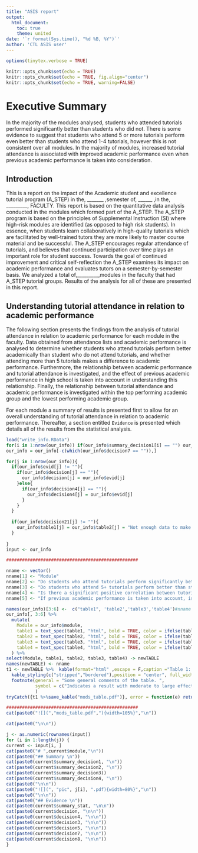 ```yaml
---
title: "ASIS report"
output:
  html_document:
    toc: true
    theme: united
date: '`r format(Sys.time(), "%d %B, %Y")`'
author: 'CTL ASIS user'
---
```


```r
options(tinytex.verbose = TRUE)
```

```r
knitr::opts_chunk$set(echo = TRUE)
knitr::opts_chunk$set(echo = TRUE, fig.align="center")
knitr::opts_chunk$set(echo = TRUE, warning=FALSE)
```



##################################################

# Executive Summary

In the majority of the modules analysed, students who attended tutorials performed significantly better than students who did not.  There is some evidence to suggest that students who attend 5 or more tutorials perform even better than students who attend 1-4 tutorials, however this is not consistent over all modules. In the majority of modules, increased tutorial attendance is associated with improved academic performance even when previous academic performance is taken into consideration.

## Introduction

This is a report on the impact of the Academic student and excellence tutorial program (A_STEP) in the, _______ ,semester of, ______ ,in the, _________,  FACULTY. This report is based on the quantitative data analysis conducted in the modules which formed part of the A_STEP. The A_STEP program is based on the principles of Supplemental Instruction (SI) where high-risk modules are identified (as opposed to high risk students). In essence, when students learn collaboratively in high-quality tutorials which are facilitated by well-trained tutors they are more likely to master course material and be successful. The A_STEP encourages regular attendance of tutorials, and believes that continued participation over time plays an important role for student success. Towards the goal of continued improvement and critical self-reflection the A_STEP examines its impact on academic performance and evaluates tutors on a semester-by-semester basis. We analyzed a total of,_________,modules in the faculty that had A_STEP tutorial groups. Results of the analysis for all of these are presented in this report.

## Understanding tutorial attendance in relation to academic performance

The following section presents the findings from the analysis of tutorial attendance in relation to academic performance for each module in the faculty. Data obtained from attendance lists and academic performance is analysed to determine whether students who attend tutorials perform better academically than student who do not attend tutorials, and whether attending more than 5 tutorials makes a difference to academic performance. Furthermore, the relationship between academic performance and tutorial attendance is investigated, and the effect of previous academic performance in high school is taken into account in understanding this relationship. Finally, the relationship between tutorial attendance and academic performance is investigated within the top performing academic group and the lowest performing academic group. 

For each module a summary of results is presented first to allow for an overall understanding of tutorial attendance in relation to academic performance. Thereafter, a section entitled ``Evidence`` is presented which details all of the results from the statistical analysis. 

<!-- wdWrite("* Indicates a result with moderate to large effect sizes -->
<!--         ** ") -->

<div style="page-break-before: always;" />
##################################################

```r
load("write_info.RData")
for(i in 1:nrow(our_info)) if(our_info$summary_decision1[i] == "") our_info$summary_decision1[i] = our_info$decision21[i]
our_info = our_info[-c(which(our_info$decision7 == "")),]

for(j in 1:nrow(our_info)){
  if(our_info$evid[j] != ""){
    if(our_info$decision[j] == ""){
      our_info$decision[j] = our_info$evid[j]
    }else{
      if(our_info$decision4[j] == ""){
        our_info$decision4[j] = our_info$evid[j]
      }
    }
  }
  
  if(our_info$decision21[j] != ""){
    our_info$table1[j] = our_info$table2[j] = "Not enough data to make inference**"
  }
  
}
input <- our_info

##################################################

nname <- vector()
nname[1] <- "Module"
nname[2] <- "Do students who attend tutorials perform significantly better than students who do not?"
nname[3] <- "Do students who attend 5+ tutorials perform better than students who attend 1-4 tutorials AND those who attend no tutorials?"
nname[4] <- "Is there a significant positive correlation between tutorial attendance and academic performance?"
nname[5] <- "If previous academic performance is taken into account, is there a significant positive correlation between tutorial attendance and academic performance?"

names(our_info)[3:6] <-  c("table1", 'table2','table3','table4')#nname
our_info[, 3:6] %>%
  mutate(
    Module = our_info$module,
    table1 = text_spec(table1, "html", bold = TRUE, color = ifelse(table1 == "No*", "red", ifelse(table1 == "Yes*","blue","steelblue"))),
    table2 = text_spec(table2, "html", bold = TRUE, color = ifelse(table2 == "No*", "red", ifelse(table2 == "Yes*","blue","steelblue"))),
    table3 = text_spec(table3, "html", bold = TRUE, color = ifelse(table3 == "No*", "red", ifelse(table3 == "Yes*","blue","steelblue"))),
    table4 = text_spec(table4, "html", bold = TRUE, color = ifelse(table4 == "No*", "red", ifelse(table4 == "Yes*","blue","steelblue"))),
  ) %>%
select(Module, table1, table2, table3, table4) -> newTABLE
names(newTABLE) <- nname
t1 <- newTABLE %>%  kable(format="html" ,escape = F,caption ="Table 1: Summaries of the primary findings from the analysis of tutorial attendance and academic performance summarized by module." ) %>%
  kable_styling(c("stripped","bordered"),position = "center", full_width = F) %>%
  footnote(general = "Some general comments of the table. ",
           symbol = c("Indicates a result with moderate to large effect sizes \n** Indicates that the statistic was not determined either due to sample size or violation of assumptions. For details refer to the detailed discussion of evidence for the module.")
           )
tryCatch({t1 %>%save_kable("mods_table.pdf")}, error = function(e) return(NULL), warnings = function(w) return(NULL))

##################################################
cat(paste0("![](","mods_table.pdf","){width=105%}","\n"))

cat(paste0("\n\n"))

j <- as.numeric(rownames(input))
for (i in 1:length(j)) {
current <- input[i, ]
cat(paste0("# ",current$module,"\n"))
cat(paste0("## Summary \n"))
cat(paste0(current$summary_decision1, "\n"))
cat(paste0(current$summary_decision2, "\n"))
cat(paste0(current$summary_decision3))
cat(paste0(current$summary_decision4, "\n"))
cat(paste0("\n\n"))
cat(paste0("![](", "pic", j[i], ".pdf){width=80%}","\n"))
cat(paste0("\n\n"))
cat(paste0("## Evidence \n"))
cat(paste0(current$summary_stat, "\n\n"))
cat(paste0(current$decision, "\n\n"))
cat(paste0(current$decision4, "\n\n"))
cat(paste0(current$decision3, "\n\n"))
cat(paste0(current$decision5, "\n\n"))
cat(paste0(current$decision7, "\n\n"))
cat(paste0(current$decision8, "\n\n"))
}
```